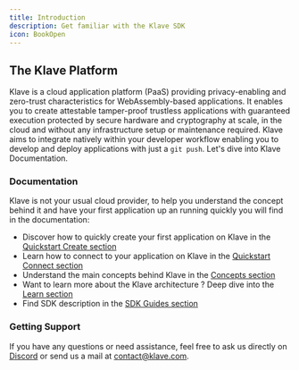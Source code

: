 ```yaml
---
title: Introduction
description: Get familiar with the Klave SDK
icon: BookOpen
---
```


## The Klave Platform

Klave is a cloud application platform (PaaS) providing privacy-enabling and zero-trust characteristics for WebAssembly-based applications.
It enables you to create attestable tamper-proof trustless applications with guaranteed execution protected by secure hardware and cryptography at scale, in the cloud and without any infrastructure setup or maintenance required.
Klave aims to integrate natively within your developer workflow enabling you to develop and deploy applications with just a `git push`. Let's dive into Klave Documentation.

### Documentation

Klave is not your usual cloud provider, to help you understand the concept behind it and have your first application up an running quickly you will find in the documentation:

-   Discover how to quickly create your first application on Klave in the [Quickstart Create section](/versions/sdk/latest/quickstart/create)
-   Learn how to connect to your application on Klave in the [Quickstart Connect section](/versions/sdk/latest/quickstart/connect)
-   Understand the main concepts behind Klave in the [Concepts section](../concepts/what-is-klave.mdx)
-   Want to learn more about the Klave architecture ? Deep dive into the [Learn section](../learn/architecture.mdx)
-   Find SDK description in the [SDK Guides section](../enclave-sdk/create-query-transaction.mdx)

### Getting Support

If you have any questions or need assistance, feel free to ask us directly on [Discord](https://discord.gg/9f5qKq8aUy) or send us a mail at contact@klave.com.
